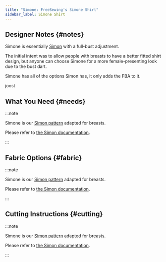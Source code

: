 ```yaml
---
title: "Simone: FreeSewing's Simone Shirt"
sidebar_label: Simone Shirt
---
```


<DesignInfo design="simone" />

## Designer Notes {#notes}

Simone is essentially [Simon](/designs/simon) with a full-bust adjustment.

The
initial intent was to allow people with breasts to have a better fitted shirt
design, but anyone can choose Simone for a more female-presenting look due to
the bust dart.

Simone has all of the options Simon has, it only adds the FBA to it.

joost

## What You Need {#needs}

:::note

Simone is our [Simon pattern](/designs/simon/) adapted for breasts.

Please refer to [the Simon documentation](/docs/designs/simon/).

:::

## Fabric Options {#fabric}

:::note

Simone is our [Simon pattern](/designs/simon/) adapted for breasts.

Please refer to [the Simon documentation](/docs/designs/simon/).

:::

## Cutting Instructions {#cutting}

:::note

Simone is our [Simon pattern](/designs/simon/) adapted for breasts.

Please refer to [the Simon documentation](/docs/designs/simon/).

:::
